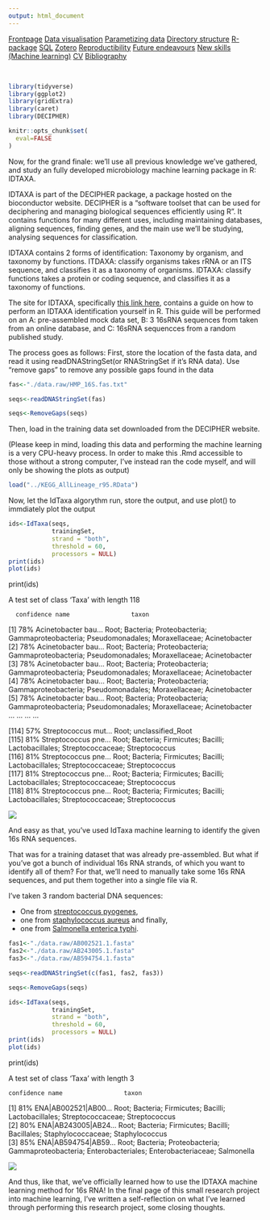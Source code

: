 ```yaml
---
output: html_document
---
```


<body id="start">
<div class="topnav">
  <a href='index.html#Frontpage'>Frontpage</a>
  <a href='data-visualisation.html#data-visualisation'>Data visualisation</a>
  <a href='parametized-data-germany.html#parametized-data'>Parametizing data</a>
  <a href='directory-structure.html#directory-structure'>Directory structure</a>
  <a href='creating-a-r-package.html#creating-a-r-package'>R-package</a>
  <a href='sql.html#SQL'>SQL</a>
  <a href='bibliography-using-zotero.html#Bibliography using Zotero'>Zotero</a>
  <a href='open-reproductibility-analysis.html#open-reproductibility-analysis'>Reproductibility</a>
  <a href='future-endeavours.html#future-endeavours'>Future endeavours</a>
  <a href='new-skills.html#new-skills'> New skills (Machine learning)</a>
  <a href='cv.html#cv'>CV</a>
  <a href='bibliography.html#bibliography'>Bibliography</a>
</div>

&nbsp;

```r
library(tidyverse)
library(ggplot2)
library(gridExtra)
library(caret)
library(DECIPHER)

knitr::opts_chunk$set(
  eval=FALSE
)
```

Now, for the grand finale: we'll use all previous knowledge we've gathered, and study an fully developed microbiology machine learning package in R: IDTAXA. 

IDTAXA is part of the DECIPHER package, a package hosted on the bioconductor website. DECIPHER is a "software toolset that can be used for deciphering and managing biological sequences efficiently using R". It contains functions for many different uses, including maintaining databases, aligning sequences, finding genes, and the main use we'll be studying, analysing sequences for classification. 

IDTAXA contains 2 forms of identification: Taxonomy by organism, and taxonomy by functions. ITDAXA: classify organisms takes rRNA or an ITS sequence, and classifies it as a taxonomy of organisms. IDTAXA: classify functions takes a protein or coding sequence, and classifies it as a taxonomy of functions. 

The site for IDTAXA, specifically [this link here](http://www2.decipher.codes/ClassifyOrganismsCode.html), contains a guide on how to perform an IDTAXA identification yourself in R. This guide will be performed on an A: pre-assembled mock data set, B: 3 16sRNA sequences from taken from an online database, and C: 16sRNA sequencces from a random published study.

The process goes as follows: First, store the location of the fasta data, and read it using readDNAStringSet(or RNAStringSet if it's RNA data). Use "remove gaps" to remove any possible gaps found in the data

```r
fas<-"./data.raw/HMP_16S.fas.txt"

seqs<-readDNAStringSet(fas)

seqs<-RemoveGaps(seqs)
```

Then, load in the training data set downloaded from the DECIPHER website.

(Please keep in mind, loading this data and performing the machine learning is a very CPU-heavy process. In order to make this .Rmd accessible to those without a strong computer, I've instead ran the code myself, and will only be showing the plots as output)

```r
load("../KEGG_AllLineage_r95.RData")
```

Now, let the IdTaxa algorythm run, store the output, and use plot() to immdiately plot the output

```r
ids<-IdTaxa(seqs,
            trainingSet,
            strand = "both",
            threshold = 60,
            processors = NULL)
print(ids)
plot(ids)
```
print(ids)

 A test set of class 'Taxa' with length 118
 
      confidence name                 taxon
  [1]        78% Acinetobacter bau... Root; Bacteria; Proteobacteria; Gammaproteobacteria; Pseudomonadales; Moraxellaceae; Acinetobacter                
  [2]        78% Acinetobacter bau... Root; Bacteria; Proteobacteria; Gammaproteobacteria; Pseudomonadales; Moraxellaceae; Acinetobacter                
  [3]        78% Acinetobacter bau... Root; Bacteria; Proteobacteria; Gammaproteobacteria; Pseudomonadales; Moraxellaceae; Acinetobacter                
  [4]        78% Acinetobacter bau... Root; Bacteria; Proteobacteria; Gammaproteobacteria; Pseudomonadales; Moraxellaceae; Acinetobacter                
  [5]        78% Acinetobacter bau... Root; Bacteria; Proteobacteria; Gammaproteobacteria; Pseudomonadales; Moraxellaceae; Acinetobacter                
  ...        ... ...                  ...
  
[114]        57% Streptococcus mut... Root; unclassified_Root                                                                                           
[115]        81% Streptococcus pne... Root; Bacteria; Firmicutes; Bacilli; Lactobacillales; Streptococcaceae; Streptococcus                             
[116]        81% Streptococcus pne... Root; Bacteria; Firmicutes; Bacilli; Lactobacillales; Streptococcaceae; Streptococcus                             
[117]        81% Streptococcus pne... Root; Bacteria; Firmicutes; Bacilli; Lactobacillales; Streptococcaceae; Streptococcus                             
[118]        81% Streptococcus pne... Root; Bacteria; Firmicutes; Bacilli; Lactobacillales; Streptococcaceae; Streptococcus   

<img src="./images/IDTAXA_1.png">

And easy as that, you've used IdTaxa machine learning to identify the given 16s RNA sequences.

That was for a training dataset that was already pre-assembled. But what if you've got a bunch of individual 16s RNA strands, of which you want to identify all of them? For that, we'll need to manually take some 16s RNA sequences, and put them together into a single file via R.

I've taken 3 random bacterial DNA sequences: 

- One from [streptococcus pyogenes](https://www.ncbi.nlm.nih.gov/genome/175?genome_assembly_id=383877), 
- one from [staphylococcus aureus](https://www.ncbi.nlm.nih.gov/genome/154?genome_assembly_id=360991) and finally, 
- one from [Salmonella enterica typhi](https://www.ncbi.nlm.nih.gov/genome/152?genome_assembly_id=299225).

```r
fas1<-"./data.raw/AB002521.1.fasta"
fas2<-"./data.raw/AB243005.1.fasta"
fas3<-"./data.raw/AB594754.1.fasta"

seqs<-readDNAStringSet(c(fas1, fas2, fas3))

seqs<-RemoveGaps(seqs)

ids<-IdTaxa(seqs,
            trainingSet,
            strand = "both",
            threshold = 60,
            processors = NULL)
print(ids)
plot(ids)
```
print(ids)

  A test set of class 'Taxa' with length 3
  
    confidence name                 taxon
[1]        81% ENA|AB002521|AB00... Root; Bacteria; Firmicutes; Bacilli; Lactobacillales; Streptococcaceae; Streptococcus                               
[2]        80% ENA|AB243005|AB24... Root; Bacteria; Firmicutes; Bacilli; Bacillales; Staphylococcaceae; Staphylococcus                                  
[3]        85% ENA|AB594754|AB59... Root; Bacteria; Proteobacteria; Gammaproteobacteria; Enterobacteriales; Enterobacteriaceae; Salmonella              

<img src="./images/IDTAXA_2.png">

And thus, like that, we've officially learned how to use the IDTAXA machine learning method for 16s RNA! In the final page of this small research project into machine learning, I've written a self-reflection on what I've learned through performing this research project, some closing thoughts.



